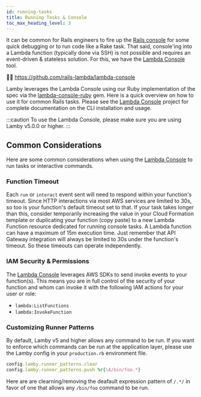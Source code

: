```yaml
---
id: running-tasks
title: Running Tasks & Console
toc_max_heading_level: 3
---
```



It can be common for Rails engineers to fire up the [Rails console](https://guides.rubyonrails.org/command_line.html#bin-rails-console) for some quick debugging or to run code like a Rake task. That said, console'ing into a Lambda function (typically done via SSH) is not possible and requires an event-driven & stateless solution. For this, we have the [Lambda Console](https://github.com/rails-lambda/lambda-console) tool.

<a href="https://github.com/rails-lambda/lambda-console">
  <ThemedImage
    alt="Lamby: Simple Rails & AWS Lambda Integration using Rack"
    sources={{
      light: useBaseUrl("/img/docs/lambda-console-cli-light.png"),
      dark: useBaseUrl("/img/docs/lambda-console-cli-dark.png"),
    }}
  />
</a>

💁‍♂️ https://github.com/rails-lambda/lambda-console

Lamby leverages the Lambda Console using our Ruby implementation of the spec via the [lambda-console-ruby](https://github.com/rails-lambda/lambda-console-ruby) gem. Here is a quick overview on how to use it for common Rails tasks. Please see the  [Lambda Console](https://github.com/rails-lambda/lambda-console) project for complete documentation on the CLI installation and usage.

:::caution
To use the Lambda Console, please make sure you are using Lamby v5.0.0 or higher.
:::

## Common Considerations

Here are some common considerations when using the [Lambda Console](https://github.com/rails-lambda/lambda-console) to run tasks or interactive commands.

### Function Timeout

Each `run` or `interact` event sent will need to respond within your function's timeout. Since HTTP interactions via most AWS services are limited to 30s, so too is your function's default timeout set to that. If your task takes longer than this, consider temporarily increasing the value in your Cloud Formation template or duplicating your function (copy paste) to a new Lambda Function resource dedicated for running console tasks. A Lambda function can have a maximum of 15m execution time. Just remember that API Gateway integration will always be limited to 30s under the function's timeout. So these timeouts can operate independently.

### IAM Security & Permissions

The [Lambda Console](https://github.com/rails-lambda/lambda-console) leverages AWS SDKs to send invoke events to your function(s). This means you are in full control of the security of your function and whom can invoke it with the following IAM actions for your user or role:

- `lambda:ListFunctions`
- `lambda:InvokeFunction`

### Customizing Runner Patterns

By default, Lamby v5 and higher allows any command to be run. If you want to enforce which commands can be run at the application layer, please use the Lamby config in your `production.rb` environment file. 

```ruby
config.lamby.runner_patterns.clear
config.lamby.runner_patterns.push %r{\A/bin/foo.*}
```

Here are are clearning/removing the deafault expression pattern of `/.*/` in favor of one that allows any `/bin/foo` command to be run.

